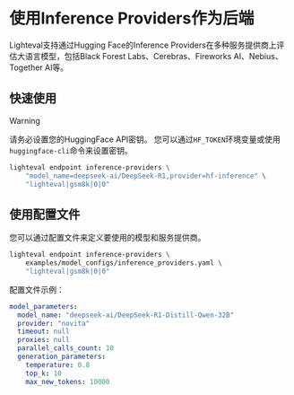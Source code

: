 # 使用Inference Providers作为后端

Lighteval支持通过Hugging Face的Inference Providers在多种服务提供商上评估大语言模型，包括Black Forest Labs、Cerebras、Fireworks AI、Nebius、Together AI等。

## 快速使用

> [!WARNING]
> 请务必设置您的HuggingFace API密钥。
> 您可以通过`HF_TOKEN`环境变量或使用`huggingface-cli`命令来设置密钥。


```bash
lighteval endpoint inference-providers \
    "model_name=deepseek-ai/DeepSeek-R1,provider=hf-inference" \
    "lighteval|gsm8k|0|0"
```

## 使用配置文件

您可以通过配置文件来定义要使用的模型和服务提供商。

```bash
lighteval endpoint inference-providers \
    examples/model_configs/inference_providers.yaml \
    "lighteval|gsm8k|0|0"
```

配置文件示例：

```yaml
model_parameters:
  model_name: "deepseek-ai/DeepSeek-R1-Distill-Qwen-32B"
  provider: "novita"
  timeout: null
  proxies: null
  parallel_calls_count: 10
  generation_parameters:
    temperature: 0.8
    top_k: 10
    max_new_tokens: 10000
``` 